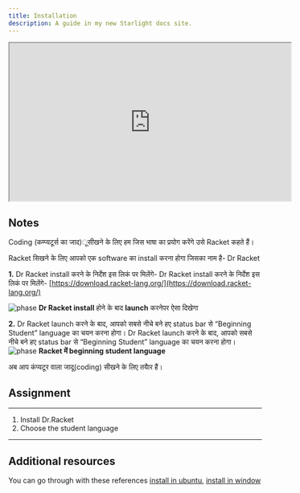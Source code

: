 ```yaml
---
title: Installation
description: A guide in my new Starlight docs site.
---
```



<iframe width="560" height="315" src="https://www.youtube.com/embed/ky2um_0TovM?si=GMu2dZDczYzDKIrl" title="Racket installtion" frameborder="2" allow="accelerometer; autoplay; clipboard-write; encrypted-media; gyroscope; picture-in-picture; web-share" referrerpolicy="strict-origin-when-cross-origin" allowfullscreen></iframe>

## Notes
Coding (कम्प्यटूर्स का जाद)ूसीखने के लिए हम जिस भाषा का प्रयोग
करेंगे उसे Racket कहते हैं।

Racket सिखने के लिए आपको एक software का install करना होगा
जिसका नाम है- Dr Racket


**1.** Dr Racket install करने के निर्देश इस लिकं पर मिलेंगे-
Dr Racket install करने के निर्देश इस लिकं पर मिलेंगे-
[https://download.racket-lang.org/](https://download.racket-lang.org/)

![phase](../../../assets/racketimg/phase.png)
**Dr Racket install** होने के बाद **launch** करनेपर ऐसा दिखेगा


**2.** Dr Racket launch करने के बाद, आपको सबसे नीचे बने हए status bar से “Beginning Student” language का चयन करना होगा।
Dr Racket launch करने के बाद, आपको सबसे नीचे बने हए status bar से “Beginning Student” language का चयन करना होगा।
![phase](../../../assets/racketimg/lang.jpeg)
**Racket में beginning student language**

अब आप कंप्यटूर वाला जादू(coding) सीखने के लिए तयैार हैं।


## Assignment
---
1. Install Dr.Racket 
2. Choose the student language 
---
## Additional resources

You can go through with these references
[install in ubuntu](https://askubuntu.com/questions/120833/how-i-install-drracket),
[install in window](https://docs.racket-lang.org/pollen/Installation.html)
